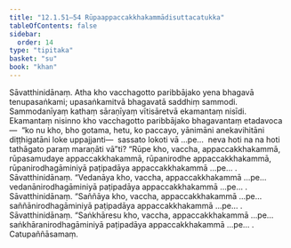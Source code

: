 ```yaml
---
title: "12.1.51–54 Rūpaappaccakkhakammādisuttacatukka"
tableOfContents: false
sidebar:
  order: 14
type: "tipitaka"
basket: "su"
book: "khan"
---
```



<DynamicBreadcrumb />

<Division number="657–660" book="khan" bookNo="13">

<Paragraph number="1269" book="khan">
Sāvatthinidānaṃ. Atha kho vacchagotto paribbājako yena bhagavā tenupasaṅkami; upasaṅkamitvā bhagavatā saddhiṃ sammodi. Sammodanīyaṃ kathaṃ sāraṇīyaṃ vītisāretvā ekamantaṃ nisīdi. Ekamantaṃ nisinno kho vacchagotto paribbājako bhagavantaṃ etadavoca—  “ko nu kho, bho gotama, hetu, ko paccayo, yānimāni anekavihitāni diṭṭhigatāni loke uppajjanti—  sassato lokoti vā …pe…  neva hoti na na hoti tathāgato paraṃ maraṇāti vā”ti? “Rūpe kho, vaccha, appaccakkhakammā, rūpasamudaye appaccakkhakammā, rūpanirodhe appaccakkhakammā, rūpanirodhagāminiyā paṭipadāya appaccakkhakammā …pe… .
</Paragraph>

<Paragraph number="1270" book="khan">
Sāvatthinidānaṃ. “Vedanāya kho, vaccha, appaccakkhakammā …pe…  vedanānirodhagāminiyā paṭipadāya appaccakkhakammā …pe… .
</Paragraph>

<Paragraph number="1271" book="khan">
Sāvatthinidānaṃ. “Saññāya kho, vaccha, appaccakkhakammā …pe…  saññānirodhagāminiyā paṭipadāya appaccakkhakammā …pe… .
</Paragraph>

<Paragraph number="1272" book="khan">
Sāvatthinidānaṃ. “Saṅkhāresu kho, vaccha, appaccakkhakammā …pe…  saṅkhāranirodhagāminiyā paṭipadāya appaccakkhakammā …pe… .

</Paragraph>
</Division>

<Paragraph number="1273" type="center" book="khan">
Catupaññāsamaṃ.
</Paragraph>